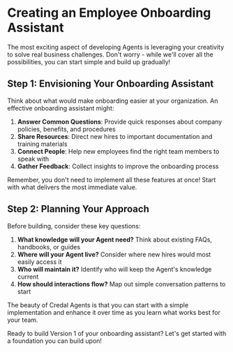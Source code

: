 # Creating an Employee Onboarding Assistant

The most exciting aspect of developing Agents is leveraging your creativity to solve real business challenges. Don't worry - while we'll cover all the possibilities, you can start simple and build up gradually!

## Step 1: Envisioning Your Onboarding Assistant

Think about what would make onboarding easier at your organization. An effective onboarding assistant might:

1. **Answer Common Questions**: Provide quick responses about company policies, benefits, and procedures
2. **Share Resources**: Direct new hires to important documentation and training materials
3. **Connect People**: Help new employees find the right team members to speak with
4. **Gather Feedback**: Collect insights to improve the onboarding process

Remember, you don't need to implement all these features at once! Start with what delivers the most immediate value.

## Step 2: Planning Your Approach

Before building, consider these key questions:

1. **What knowledge will your Agent need?** Think about existing FAQs, handbooks, or guides
2. **Where will your Agent live?** Consider where new hires would most easily access it
3. **Who will maintain it?** Identify who will keep the Agent's knowledge current
4. **How should interactions flow?** Map out simple conversation patterns to start

The beauty of Credal Agents is that you can start with a simple implementation and enhance it over time as you learn what works best for your team.

Ready to build Version 1 of your onboarding assistant? Let's get started with a foundation you can build upon!